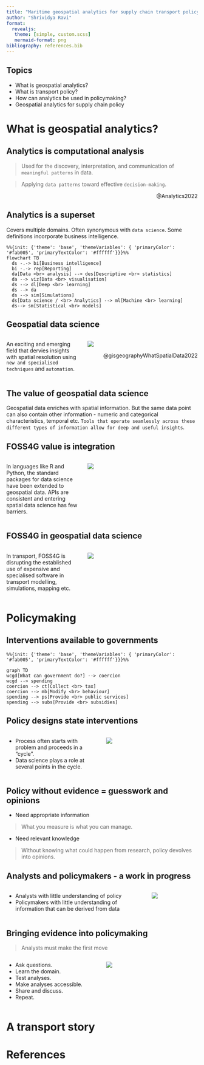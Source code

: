 ```yaml
---
title: "Maritime geospatial analytics for supply chain transport policy"
author: "Shrividya Ravi"
format:
  revealjs: 
   theme: [simple, custom.scss]
   mermaid-format: png
bibliography: references.bib
---
```


## Topics
- What is geospatial analytics?
- What is transport policy?
- How can analytics be used in policymaking?
- Geospatial analytics for supply chain policy

# What is geospatial analytics?

## Analytics is computational analysis
> Used for the discovery, interpretation, and communication of `meaningful patterns` in data. 

> Applying `data patterns` toward effective `decision-making`. 

<div style="text-align: right"> @Analytics2022 </div>

## Analytics is a superset
Covers multiple domains. Often synonymous with `data science`. Some definitions incorporate business intelligence. 

```mermaid
%%{init: {'theme': 'base', 'themeVariables': { 'primaryColor': '#fab005', 'primaryTextColor': '#ffffff'}}}%%
flowchart TB
  ds -.-> bi[Business intelligence]
  bi -.-> rep[Reporting]
  da[Data <br> analysis] --> des[Descriptive <br> statistics]
  da --> viz[Data <br> visualisation]
  ds --> dl[Deep <br> learning]
  ds --> da
  ds --> sim[Simulations]
  ds[Data science / <br> Analytics] --> ml[Machine <br> learning]
  ds--> sm[Statistical <br> models]
```

## Geospatial data science

:::: {.columns}
::: {.column width="40%"}
An exciting and emerging field that dervies insights with spatial resolution using `new and specialised techniques` and `automation`.
:::
::: {.column width="60%"}
![](assets/gds_summary.png)

<div style="text-align: right"> @gisgeographyWhatSpatialData2022 </div>
:::
::::


## The value of geospatial data science
Geospatial data enriches with spatial information. But the same data point can also contain other information - numeric and categorical characteristics, temporal etc. `Tools that operate seamlessly across these different types of information allow for deep and useful insights`. 

## FOSS4G value is integration
:::: {.columns}
::: {.column width="40%"}
In languages like R and Python, the standard packages for data science have been extended to geospatial data. APIs are consistent and entering spatial data science has few barriers. 
:::
::: {.column width="60%"}
![](assets/spatial-ds-libs.png)
:::
::::

## FOSS4G in geospatial data science
:::: {.columns}
::: {.column width="40%"}
In transport, FOSS4G is disrupting the established use of expensive and specialised software in transport modelling, simulations, mapping etc. 
:::
::: {.column width="60%"}
![](assets/logos.png)
:::
::::


# Policymaking

## Interventions available to governments
```mermaid
%%{init: {'theme': 'base', 'themeVariables': { 'primaryColor': '#fab005', 'primaryTextColor': '#ffffff'}}}%%

graph TD
wcgd[What can government do?] --> coercion
wcgd --> spending
coercion --> ct[Collect <br> tax]
coercion --> mb[Modify <br> behaviour]
spending --> ps[Provide <br> public services]
spending --> subs[Provide <br> subsidies]
```

## Policy designs state interventions
:::: {.columns}
::: {.column width="40%"}
- Process often starts with problem and proceeds in a "cycle". 
- Data science plays a role at several points in the cycle. 

::: 

::: {.column width="40%"}
![](assets/policy-cycle.png)
:::
::::


## Policy without evidence = guesswork and opinions

- Need appropriate information

> What you measure is what you can manage.

- Need relevant knowledge

> Without knowing what could happen from research, policy devolves into opinions. 


## Analysts and policymakers - a work in progress
:::: {.columns}
::: {.column width="75%"}
- Analysts with little understanding of policy
- Policymakers with little understanding of information that can be derived from data
::: 
::: {.column width="25%"}
![](assets/confused.gif)
:::
::::



## Bringing evidence into policymaking
> Analysts must make the first move

:::: {.columns}
::: {.column width="50%"}
- Ask questions. 
- Learn the domain. 
- Test analyses.
- Make analyses accessible. 
- Share and discuss. 
- Repeat. 
::: 
::: {.column width="50%"}
![](assets/kittens.gif)
:::
::::

# A transport story



# References
::: {#refs}
:::
